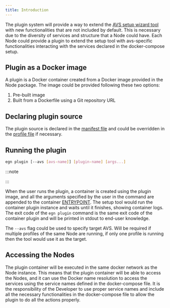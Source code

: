 ```yaml
---
title: Introduction
---
```


The plugin system will provide a way to extend the [AVS setup wizard tool](../wizard/intro) with new functionalities that are not included by default. This is necessary due to the diversity of services and structure that a Node could have. Each Node could provide a plugin to extend the setup tool with avs-specific functionalities interacting with the services declared in the docker-compose setup.

## Plugin as a Docker image

A plugin is a Docker container created from a Docker image provided in the Node package. The image could be provided following these two options:

1. Pre-built image
2. Built from a Dockerfile using a Git repository URL

## Declaring plugin source

The plugin source is declared in the [manifest file](/docs/packaging/manifest#plugin) and could be overridden in the [profile file](/docs/packaging/profiles#plugin_overrides) if necessary.

## Running the plugin

```bash
egn plugin [--avs [avs-name]] [plugin-name] [args...]
```

:::note

<NotCLIDisclaimer/>

:::

When the user runs the plugin, a container is created using the plugin image, and all the arguments specified by the user in the command are appended to the container [ENTRYPOINT](https://docs.docker.com/engine/reference/builder/#entrypoint). The setup tool would run the container plugin instance and waits until it finishes, showing container logs. The exit code of the `egn plugin` command is the same exit code of the container plugin and will be printed in stdout to end-user knowledge.

The `--avs` flag could be used to specify target AVS. Will be required if multiple profiles of the same Node are running, if only one profile is running then the tool would use it as the target.

## Accessing the Nodes

The plugin container will be executed in the same docker network as the Node instance. This means that the plugin container will be able to access the Nodes, and it can use the Docker name resolution to access the services using the service names defined in the docker-compose file. It is the responsibility of the Developer to use proper service names and include all the necessary functionalities in the docker-compose file to allow the plugin to do all the actions properly.
